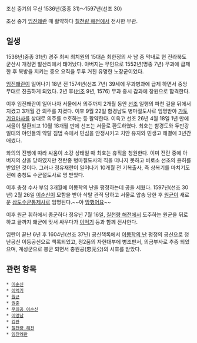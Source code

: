조선 중기의 무신 1536년(중종 31)～1597년(선조 30) 

조선 중기 [[임진왜란]] 때 활약하다 [[칠천량 해전]]에서 전사한 무관.

== 일생 ==

1536년(중종 31년) 경주 최씨 최치원의 15대손 최한정의 사 남 중 막내로 현 전라북도 군산시 개정면 발산리에서 태어났다. 아버지는 무인으로 1552년(명종 7년) 무과에 급제한 후 북방을 지키는 중요 요직을 두루 거친 유명한 노장군이었다.

[[임진왜란]]이 일어나기 18년 전 1574년(선조 7년) 39세에 무과병과에 급제 하면서 중앙 무대로 진출하게 되었다. 2년 후([[선조]] 9년, 1576) 무과 중시 갑과에 장원으로 합격한다.

이후 임진왜란이 일어나자  서울에서 의주까지 2개월 동안 [[선조]] 일행의 파천 길을 뒤에서 지켰고 3개월 간 의주를 지켰다. 이후 9월 22일 함경남도 병마절도사로 임명받아 [[가토 기요마사]]를 상대로 의주를 수호하는 등 활약한다. 이윽고 선조 26년 4월 18일 1년 만에 서울이 탈환되고 10월 18개월 만에 선조는 서울로 환도하였다. 최호는 함경도와 두만강 일대의 야인들의 약탈 침범 속에서 민심을 안정시키고 치안 유지와 민생고 해결에 3년간 애썼다.

화의의 진행에 따라 싸움이 소강 상태일 때 최호는 휴직을 청원한다. 이미 전란 중에 아버지의 상을 당하였지만 전란중 병마절도사의 직을 떠나지 못하고 비로소 선조의 윤허를 받았던 것이다. 그러나 정유재란이 일어나기 10개월 전 기복출사, 즉 상복기를 마치기도 전에 충청도 수군절도사로 명 받았다.

이후 충청 수사 부임 3개월에 이몽학의 난을 평정하는데 공을 세웠다. 1597년(선조 30년) 2월 26일 [[이순신]]이 모함을 받아 삭탈 관직 당하고 서울로 압송 당한 후 [[원균]]이 새로운 [[삼도수군통제사]]로 임명된다.~~아 [[망했어요]]~~

이후 원균 휘하에서 종군하다 정유년 7월 16일, [[칠천량 해전]]에서 도주하는 원균을 뒤로 하고 끝까지 왜군에 맞서 싸우다가 [[이억기]] 등과 함께 전사한다. 

임란이 끝난 6년 후 1604년(선조 37년) 공신책록에서 [[이몽학의 난]] 평정의 공신으로 청난공신 이등공신으로 책록되었고, 정2품의 자헌대부에 병조판서, 의금부사로 추증 되었으며, 계성군으로 봉군 되면서 충원공(忠元公)의 시호를 받았다.

== 관련 항목 ==
 * [[이순신]]
 * [[이억기]]
 * [[원균]]
 * [[권준]]
 * [[무의공 이순신]]
 * [[이영남]]
 * [[김완]]
 * [[칠천량 해전]]
 * [[임진왜란]]

 
